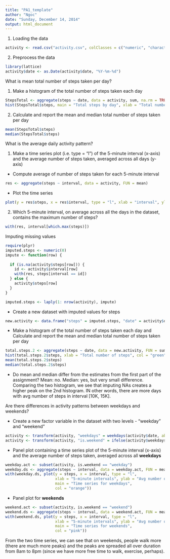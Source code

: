 ```yaml
---
title: "PA1_template"
author: "Ngoc"
date: "Sunday, December 14, 2014"
output: html_document
---
```

1. Loading the data
```r
activity <- read.csv("activity.csv", colClasses = c("numeric", "character", "numeric"))
```

2. Preprocess the data
```r
library(lattice)
activity$date <- as.Date(activity$date, "%Y-%m-%d")

```

What is mean total number of steps taken per day?

1. Make a histogram of the total number of steps taken each day

```r
StepsTotal <- aggregate(steps ~ date, data = activity, sum, na.rm = TRUE)
hist(StepsTotal$steps, main = "Total steps by day", xlab = "Total number of steps", col = "red")

```

2. Calculate and report the mean and median total number of steps taken per day
```r
mean(StepsTotal$steps)
median(StepsTotal$steps)
```

What is the average daily activity pattern?

1. Make a time series plot (i.e. type = "l") of the 5-minute interval (x-axis) and the average number of steps taken, averaged across all days (y-axis)

* Compute average of number of steps taken for each 5-minute interval
```r
res <- aggregate(steps ~ interval, data = activity, FUN = mean)
```

* Plot the time series
```r
plot(y = res$steps, x = res$interval, type = "l", xlab = "interval", ylab = "Avg number of steps taken")
```

2. Which 5-minute interval, on average across all the days in the dataset, contains the maximum number of steps?

```r
with(res, interval[which.max(steps)])
```

Imputing missing values
```r
require(plyr)
imputed.steps <- numeric(0)
impute <- function(row) {
  
  if (is.na(activity$steps[row])) {
    id <- activity$interval[row]
    with(res, steps[interval == id])
  } else {
    activity$steps[row]
  }
}

imputed.steps <- laply(1: nrow(activity), impute)
```

* Create a new dataset with imputed values for steps
```r
new.activity <- data.frame("steps" = imputed.steps, "date" = activity$date, "interval" = activity$interval)
```

* Make a histogram of the total number of steps taken each day and Calculate and report the mean and median total number of steps taken per day
```r
total.steps.2 <- aggregate(steps ~ date, data = new.activity, FUN = sum)
hist(total.steps.2$steps, xlab = "Total number of steps", col = "green", main = "Histogram of total steps by day")
mean(total.steps.2$steps)
median(total.steps.2$steps)
```

* Do mean and median  differ from the estimates from the first part of the assignment?
Mean: no. Median: yes, but very small difference.
Comparing the two histogram, we see that imputing NAs creates a higher peak on the 2nd histogram. IN other words, there are more days with avg number of steps in interval [10K, 15K].



Are there differences in activity patterns between weekdays and weekends?

* Create a new factor variable in the dataset with two levels - "weekday" and "weekend"
```r
activity <- transform(activity, "weekdays" = weekdays(activity$date, abbreviate = T))
activity <- transform(activity, "is.weekend" = ifelse(activity$weekdays %in% c("Sat", "Sun"), "weekend", "weekday"))
```

* Panel plot containing a time series plot of the 5-minute interval (x-axis) and the average number of steps taken, averaged across all __weekdays__

```r
weekday.act <- subset(activity, is.weekend == "weekday")
weekday.ds <- aggregate(steps ~ interval, data = weekday.act, FUN = mean)
with(weekday.ds, plot(y = steps, x = interval, type = "l", 
                      xlab = "5-minute intervals", ylab = "Avg number of steps taken", 
                      main = "Time series for weekdays",
                      col = "orange"))

```

* Panel plot for __weekends__
```r
weekend.act <- subset(activity, is.weekend == "weekend")
weekend.ds <- aggregate(steps ~ interval, data = weekend.act, FUN = mean)
with(weekend.ds, plot(y = steps, x = interval, type = "l", 
                      xlab = "5-minute intervals", ylab = "Avg number of steps taken", 
                      main = "Time series for weekends",
                      col = "pink"))
```

From the two time series, we can see that on weekends, people walk more (there are much more peaks) and the peaks are spreaded all over duration from 8am to 8pm (since we have more free time to walk, exercise, perhaps).


